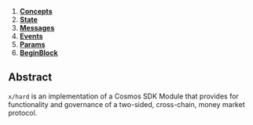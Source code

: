 



1. **[Concepts](01_concepts.md)**
2. **[State](02_state.md)**
3. **[Messages](03_messages.md)**
4. **[Events](04_events.md)**
5. **[Params](05_params.md)**
6. **[BeginBlock](06_begin_block.md)**

## Abstract

`x/hard` is an implementation of a Cosmos SDK Module that provides for functionality and governance of a two-sided, cross-chain, money market protocol.

